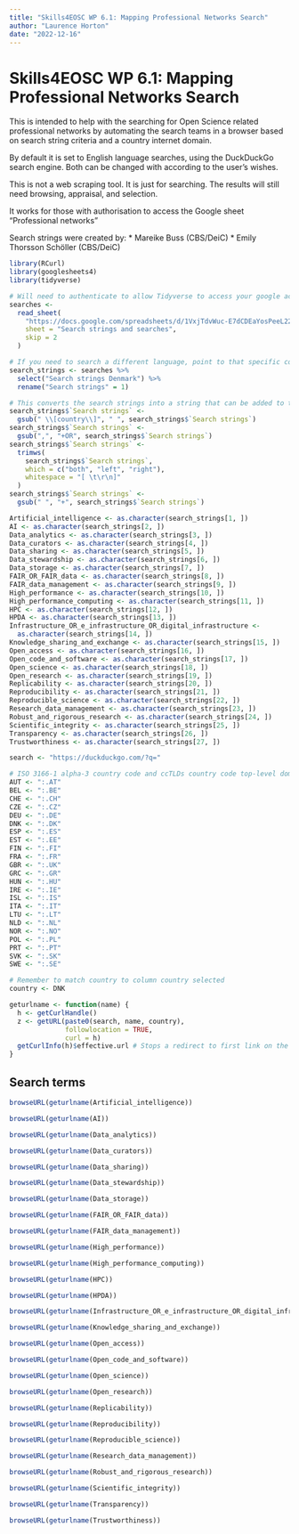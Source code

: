 ```yaml
---
title: "Skills4EOSC WP 6.1: Mapping Professional Networks Search"
author: "Laurence Horton"
date: "2022-12-16"
---
```


# Skills4EOSC WP 6.1: Mapping Professional Networks Search

This is intended to help with the searching for Open Science related professional networks by automating the search teams in a browser based on search string criteria and a country internet domain.

By default it is set to English language searches, using the DuckDuckGo search engine. Both can be changed with according to the user's wishes.

This is not a web scraping tool. It is just for searching. The results will still need browsing, appraisal, and selection.

It works for those with authorisation to access the Google sheet "Professional networks"

Search strings were created by:
* Mareike Buss (CBS/DeiC)
* Emily Thorsson Schöller (CBS/DeiC)

```r
library(RCurl)
library(googlesheets4)
library(tidyverse)
```

```r
# Will need to authenticate to allow Tidyverse to access your google account.
searches <-
  read_sheet(
    "https://docs.google.com/spreadsheets/d/1VxjTdvWuc-E7dCDEaYosPeeL22wAvevPL5K3yO43L6g/edit#gid=0",
    sheet = "Search strings and searches",
    skip = 2
  )
```

```r
# If you need to search a different language, point to that specific column, i.e. "Search strings Denmark"
search_strings <- searches %>%
  select("Search strings Denmark") %>%
  rename("Search strings" = 1)
```

```r
# This converts the search strings into a string that can be added to the google search url.
search_strings$`Search strings` <-
  gsub(" \\[country\\]", " ", search_strings$`Search strings`)
search_strings$`Search strings` <-
  gsub(",", "+OR", search_strings$`Search strings`)
search_strings$`Search strings` <-
  trimws(
    search_strings$`Search strings`,
    which = c("both", "left", "right"),
    whitespace = "[ \t\r\n]"
  )
search_strings$`Search strings` <-
  gsub(" ", "+", search_strings$`Search strings`)
```

```r
Artificial_intelligence <- as.character(search_strings[1, ])
AI <- as.character(search_strings[2, ])
Data_analytics <- as.character(search_strings[3, ])
Data_curators <- as.character(search_strings[4, ])
Data_sharing <- as.character(search_strings[5, ])
Data_stewardship <- as.character(search_strings[6, ])
Data_storage <- as.character(search_strings[7, ])
FAIR_OR_FAIR_data <- as.character(search_strings[8, ])
FAIR_data_management <- as.character(search_strings[9, ])
High_performance <- as.character(search_strings[10, ])
High_performance_computing <- as.character(search_strings[11, ])
HPC <- as.character(search_strings[12, ])
HPDA <- as.character(search_strings[13, ])
Infrastructure_OR_e_infrastructure_OR_digital_infrastructure <-
  as.character(search_strings[14, ])
Knowledge_sharing_and_exchange <- as.character(search_strings[15, ])
Open_access <- as.character(search_strings[16, ])
Open_code_and_software <- as.character(search_strings[17, ])
Open_science <- as.character(search_strings[18, ])
Open_research <- as.character(search_strings[19, ])
Replicability <- as.character(search_strings[20, ])
Reproducibility <- as.character(search_strings[21, ])
Reproducible_science <- as.character(search_strings[22, ])
Research_data_management <- as.character(search_strings[23, ])
Robust_and_rigorous_research <- as.character(search_strings[24, ])
Scientific_integrity <- as.character(search_strings[25, ])
Transparency <- as.character(search_strings[26, ])
Trustworthiness <- as.character(search_strings[27, ])
```

```r
search <- "https://duckduckgo.com/?q="
```

```r
# ISO 3166-1 alpha-3 country code and ccTLDs country code top-level domains
AUT <- ":.AT"
BEL <- ":.BE"
CHE <- ":.CH"
CZE <- ":.CZ"
DEU <- ":.DE"
DNK <- ":.DK"
ESP <- ":.ES"
EST <- ":.EE"
FIN <- ":.FI"
FRA <- ":.FR"
GBR <- ":.UK"
GRC <- ":.GR"
HUN <- ":.HU"
IRE <- ":.IE"
ISL <- ":.IS"
ITA <- ":.IT"
LTU <- ":.LT"
NLD <- ":.NL"
NOR <- ":.NO"
POL <- ":.PL"
PRT <- ":.PT"
SVK <- ":.SK"
SWE <- ":.SE"
```

```r
# Remember to match country to column country selected
country <- DNK
```

```r
geturlname <- function(name) {
  h <- getCurlHandle()
  z <- getURL(paste0(search, name, country),
              followlocation = TRUE,
              curl = h)
  getCurlInfo(h)$effective.url # Stops a redirect to first link on the search
}
```

## Search terms
```r
browseURL(geturlname(Artificial_intelligence))
```
```r
browseURL(geturlname(AI))
```
```r
browseURL(geturlname(Data_analytics))
```
```r
browseURL(geturlname(Data_curators))
```
```r
browseURL(geturlname(Data_sharing))
```
```r
browseURL(geturlname(Data_stewardship))
```
```r
browseURL(geturlname(Data_storage))
```
```r
browseURL(geturlname(FAIR_OR_FAIR_data))
```
```r
browseURL(geturlname(FAIR_data_management))
```
```r
browseURL(geturlname(High_performance))
```
```r
browseURL(geturlname(High_performance_computing))
```
```r
browseURL(geturlname(HPC))
```
```r
browseURL(geturlname(HPDA))
```
```r
browseURL(geturlname(Infrastructure_OR_e_infrastructure_OR_digital_infrastructure))
```
```r
browseURL(geturlname(Knowledge_sharing_and_exchange))
```
```r
browseURL(geturlname(Open_access))
```
```r
browseURL(geturlname(Open_code_and_software))
```
```r
browseURL(geturlname(Open_science))
```
```r
browseURL(geturlname(Open_research))
```
```r
browseURL(geturlname(Replicability))
```
```r
browseURL(geturlname(Reproducibility))
```
```r
browseURL(geturlname(Reproducible_science))
```
```r
browseURL(geturlname(Research_data_management))
```
```r
browseURL(geturlname(Robust_and_rigorous_research))
```
```r
browseURL(geturlname(Scientific_integrity))
```
```r
browseURL(geturlname(Transparency))
```
```r
browseURL(geturlname(Trustworthiness))
```
